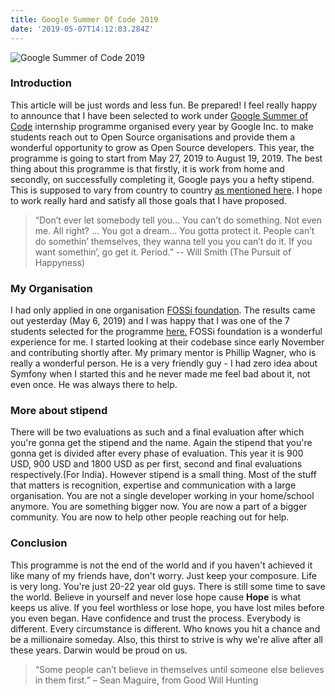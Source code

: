 ```yaml
---
title: Google Summer Of Code 2019
date: '2019-05-07T14:12:03.284Z'
---
```


![Google Summer of Code 2019](./GSOC.png)

### Introduction
This article will be just words and less fun. Be prepared!
I feel really happy to announce that I have been selected to work under 
[Google Summer of Code](https://summerofcode.withgoogle.com/) internship programme organised every year by Google Inc. to 
make students reach out to Open Source organisations and provide them a wonderful opportunity to grow as Open Source 
developers. This year, the programme is going to start from May 27, 2019 to August 19, 2019. The best thing about this 
programme is that firstly, it is work from home and secondly, on successfully completing it, Google pays you a hefty stipend.
This is supposed to vary from country to country [as mentioned here](https://developers.google.com/open-source/gsoc/help/student-stipends).
I hope to work really hard and satisfy all those goals that I have proposed.

> “Don’t ever let somebody tell you… You can’t do something. Not even me.
All right? … You got a dream… You gotta protect it. People can’t do
somethin’ themselves, they wanna tell you you can’t do it. If you want 
somethin’, go get it. Period.”
-- Will Smith (The Pursuit of Happyness)

### My Organisation
I had only applied in one organisation [FOSSi foundation](https://fossi-foundation.org/). The results came out yesterday (May 6, 2019)
and I was happy that I was one of the 7 students selected for the programme [here.](https://summerofcode.withgoogle.com/organizations/4914571964317696/) 
FOSSi foundation is a wonderful experience for me. 
I started looking at their codebase since early November and contributing shortly after. 
My primary mentor is Phillip Wagner, who is really a wonderful person. He is a very friendly guy - 
I had zero idea about Symfony when I started this and he never made me feel bad about it, not even once. 
He was always there to help. 

### More about stipend
There will be two evaluations as such and a final evaluation after which you're gonna get the stipend and the name. 
Again the stipend that you're gonna get is divided after every phase of evaluation. This year it is 900 USD, 900 USD
and 1800 USD as per first, second and final evaluations respectively.(For India). However stipend is a small thing. Most
of the stuff that matters is recognition, expertise and communication with a large organisation. You are not a single developer
working in your home/school anymore. You are something bigger now. You are now a part of a bigger community. You are now
to help other people reaching out for help.

### Conclusion
This programme is not the end of the world and if you haven't achieved it like many of my friends have, don't worry. Just
keep your composure. Life is very long. You're just 20-22 year old guys. There is still some time to save the world. Believe
in yourself and never lose hope cause **Hope** is what keeps us alive. If you feel worthless or lose hope, you have lost
miles before you even began. Have confidence and trust the process. Everybody is different. Every circumstance is different.
Who knows you hit a chance and be a millionaire someday. Also, this thirst to strive is why we're alive after all these years.
Darwin would be proud on us. 

> “Some people can’t believe in themselves until someone else believes in them first.” – Sean Maguire, from Good Will Hunting